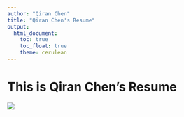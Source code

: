 ```yaml
---
author: "Qiran Chen"
title: "Qiran Chen's Resume"
output: 
  html_document:
    toc: true
    toc_float: true
    theme: cerulean
---
```


# This is Qiran Chen's Resume

![](https://media.giphy.com/media/drXGoW1iudhKw/giphy.gif)
